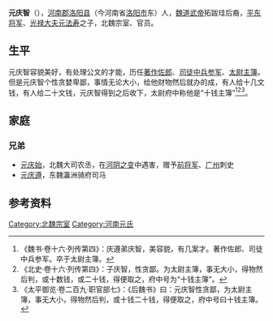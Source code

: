 '''元庆智'''（{{bd|？||？||}}），[[河南郡|河南郡]][[洛阳县|洛阳县]]（今河南省[[洛阳市|洛阳市]]东）人，[[魏道武帝|魏道武帝]]拓跋珪后裔，[[平东将军|平东将军]]、[[光禄大夫|光禄大夫]][[元法寿|元法寿]]之子，北魏宗室、官员。

==生平==
元庆智容貌美好，有处理公文的才能，历任[[著作佐郎|著作佐郎]]、[[司徒中兵参军|司徒中兵参军]]、[[太尉主簿|太尉主簿]]。但是元庆智个性贪婪卑鄙，事情无论大小，给他财物然后就办的成，有人给十几文钱，有人给二十文钱，元庆智得到之后收下，太尉府中称他是“十钱主簿”<ref>《魏书·卷十六·列传第四》：庆遵弟庆智，美容貌，有几案才。著作佐郎、司徒中兵参军。卒于太尉主簿。</ref><ref>《北史·卷十六·列传第四》：子庆智，性贪鄙。为太尉主簿，事无大小，得物然后判，或十数钱，或二十钱，得便取之，府中号为“十钱主簿”。</ref><ref>《太平御览·卷二百九·职官部七》：《后魏书》曰：元庆智性贪鄙，为太尉主簿，事无大小，得物然后判，或十钱二十钱，得便取之，府中号曰十钱主簿。</ref>。

==家庭==
===兄弟===
*[[元庆始|元庆始]]，北魏大司农丞，在[[河阴之变|河阴之变]]中遇害，赠予[[前将军|前将军]]、[[广州_(北魏)|广州]]刺史
*[[元庆遵|元庆遵]]，东魏瀛洲骑府司马

==参考资料==
{{reflist}}

[[Category:北魏宗室|Category:北魏宗室]]
[[Category:河南元氏|Category:河南元氏]]